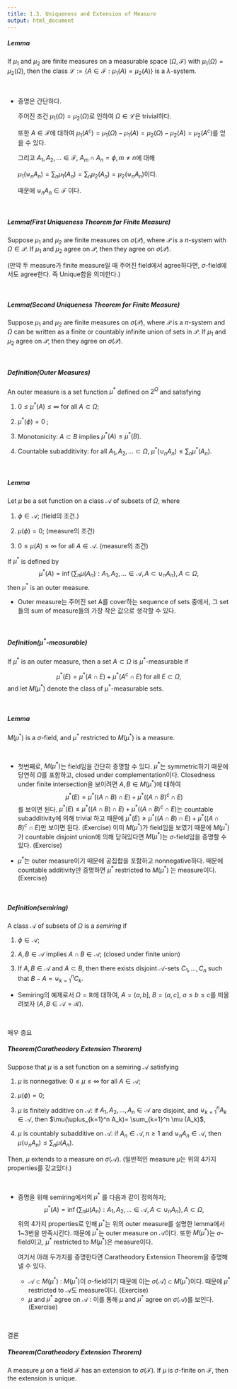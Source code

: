 ```yaml
---
title: 1.3. Uniqueness and Extension of Measure
output: html_document
---
```



##### Lemma
If $\mu_1$ and $\mu_2$ are finite measures on a measurable space $(\Omega, \mathcal{F})$ with $\mu_1(\Omega)=\mu_2(\Omega)$, then the class $\mathcal{L}:= \{A\in\mathcal{F}: \mu_1(A)=\mu_2(A)\}$ is a $\lambda$-system.

&nbsp;&nbsp;

* 증명은 간단하다. 

  주어진 조건 $\mu_1(\Omega)=\mu_2(\Omega)$로 인하여 $\Omega \in \mathcal{L}$은 trivial하다. 

  또한 $A\in \mathcal{F}$에 대하여 $\mu_1(A^c)=\mu_1(\Omega)-\mu_1(A)=\mu_2(\Omega)-\mu_2(A)=\mu_2(A^c)$를 얻을 수 있다. 

  그리고 $A_1,A_2,\ldots\in\mathcal{F}$, $A_m\cap A_n =\phi, m\ne n$에 대해

  $\mu_1(\uplus_nA_n)=\sum_n \mu_1(A_n)=\sum_n \mu_2(A_n)=\mu_2(\uplus_nA_n)$이다.

  때문에 $\uplus_nA_n \in \mathcal{F}$ 이다.

&nbsp;&nbsp;



##### Lemma(First Uniqueness Theorem for Finite Measure)
Suppose $\mu_1$ and $\mu_2$ are finite measures on $\sigma(\mathcal{P})$, where $\mathcal{P}$ is a $\pi$-system with $\Omega\in \mathcal{P}$. If $\mu_1$ and $\mu_2$ agree on $\mathcal{P}$, then they agree on $\sigma(\mathcal{P})$.

  (만약 두 measure가 finite measure일 때 주어진 field에서 agree하다면, $\sigma$-field에서도 agree한다. 즉 Unique함을 의미한다.)

&nbsp;&nbsp;


##### Lemma(Second Uniqueness Theorem for Finite Measure)
Suppose $\mu_1$ and $\mu_2$ are finite measures on $\sigma(\mathcal{P})$, where $\mathcal{P}$ is a $\pi$-system and $\Omega$ can be written as a finite or countably infinite union of sets in $\mathcal{P}$. If $\mu_1$ and $\mu_2$ agree on $\mathcal{P}$, then they agree on $\sigma(\mathcal{P})$.

&nbsp;&nbsp;


##### Definition(Outer Measures)
An outer measure is a set function $\mu^*$ defined on $2^\Omega$ and satisfying

1. $0\le \mu^*(A)\le \infty$ for all $A\subset\Omega$;

2. $\mu^*(\phi)=0$ ;

3. Monotonicity: $A\subset B$ implies $\mu^*(A)\le \mu^*(B)$.

3. Countable subadditivity: for all $A_1, A_2, \ldots \subset \Omega$, $\mu^*(\cup_n A_n)\le \sum_n \mu^*(A_n)$.


&nbsp;&nbsp;

##### Lemma

Let $\mu$ be a set function on a class $\mathcal{A}$ of subsets of $\Omega$, where

1. $\phi\in \mathcal{A}$;  (field의 조건.)

2. $\mu(\phi)=0$;  (measure의 조건)

3. $0 \le \mu(A) \le \infty$ for all $A\in \mathcal{A}$.   (measure의 조건)

If $\mu^*$ is defined by 
$$
\mu^*(A)=\inf\left\{ \sum_n \mu(A_n): A_1,A_2,\ldots\in \mathcal{A}, A\subset \cup_n A_n  \right\}, A\subset \Omega,
$$
then $\mu^*$ is an outer measure.


* Outer measure는 주어진 set A를 cover하는 sequence of sets 중에서, 그 set들의 sum of measure들의 가장 작은 값으로 생각할 수 있다.

&nbsp;&nbsp;



##### Definition($\mu^*$-measurable)
If $\mu^*$ is an outer measure, then a set $A\subset \Omega$ is $\mu^*$-measurable if

$$
\mu^*(E)= \mu^*(A\cap E)+ \mu^*(A^c \cap E) \mbox{ for all }E\subset \Omega,
$$
and let $M(\mu^*)$ denote the class of $\mu^*$-measurable sets.

&nbsp;&nbsp;


##### Lemma
$M(\mu^*)$ is a $\sigma$-field, and $\mu^*$ restricted to $M(\mu^*)$ is a measure.

&nbsp;&nbsp;

* 첫번째로, $M(\mu^*)$는 field임을 간단히 증명할 수 있다.
  $\mu^*$는 symmetric하기 때문에 당연히 $\Omega$를 포함하고, closed under complementation이다. 
  Closedness under finite intersection을 보이려면 $A, B\in M(\mu^*)$에 대하여
  $$
  \mu^*(E)=\mu^*((A\cap B ) \cap E)+ \mu^*((A\cap B )^c \cap E)
  $$
  를 보이면 된다.
  $\mu^*(E)\le \mu^*((A\cap B ) \cap E)+ \mu^*((A\cap B )^c \cap E)$는 countable subadditivity에 의해 trivial 하고 때문에 $\mu^*(E)\ge \mu^*((A\cap B ) \cap E)+ \mu^*((A\cap B )^c \cap E)$만 보이면 된다. (Exercise)
  이미 $M(\mu^*)$가 field임을 보였기 때문에 $M(\mu^*)$가 countable disjoint union에 의해 닫혀있다면 $M(\mu^*)$는 $\sigma$-field임을 증명할 수 있다. (Exercise)
  
* $\mu^*$는 outer measure이기 때문에 공집합을 포함하고 nonnegative하다. 때문에 countable additivity만 증명하면 $\mu^*$ restricted to $M(\mu^*)$ 는 measure이다.  (Exercise)


&nbsp;&nbsp;

  
##### Definition(semiring)
A class $\mathcal{A}$ of subsets of $\Omega$ is a *semiring* if 

1. $\phi\in \mathcal{A}$;

2. $A,B \in \mathcal{A}$ implies $A\cap B \in \mathcal{A}$; (closed under finite union)

3. If $A,B \in \mathcal{A}$ and  $A\subset B$, then there exists disjoint $\mathcal{A}$-sets $C_1,\ldots, C_n$ such that $B-A = \uplus_{k=1}^n C_k$.

* Semiring의 예제로서 $\Omega=\mathbb{R}$에 대하여,  $A=(a,b]$, $B=(a,c]$, $a\le b\le c$를 떠올려보자 ($A, B \in \mathcal{A}=\mathcal{R}$).

&nbsp;&nbsp;

매우 중요

##### Theorem(Caratheodory Extension Theorem)
Suppose that $\mu$ is a set function on a semiring $\mathcal{A}$ satisfying

1. $\mu$ is nonnegative: $0\le \mu\le \infty$ for all $A\in \mathcal{A}$;

2. $\mu(\phi)=0$;

3. $\mu$ is finitely additive on $\mathcal{A}$: if $A_1,A_2,\ldots,A_n\in \mathcal{A}$ are disjoint, and  $\uplus_{k=1}^n A_k\in \mathcal{A}$, then $\mu(\uplus_{k=1}^n A_k)= \sum_{k=1}^n \mu (A_k)$,
  
4. $\mu$ is countably subadditive on $\mathcal{A}$: if $A_n\in \mathcal{A}, n\ge 1$ and $\uplus_n A_n\in \mathcal{A}$, then $\mu(\cup_{n} A_n)\le \sum_n \mu (A_n)$.

Then, $\mu$ extends to a measure on $\sigma(\mathcal{A})$. (일반적인 measure $\mu$는 위의 4가지 properties를 갖고있다.)


&nbsp;&nbsp;

* 증명을 위해 semiring에서의 $\mu^*$ 를 다음과 같이 정의하자; 
$$
\mu^*(A)=\inf\left\{ \sum_n \mu(A_n): A_1,A_2,\ldots\in \mathcal{A}, A\subset \cup_n A_n  \right\}, A\subset \Omega,
$$
위의 4가지 properties로 인해 $\mu^*$는 위의 outer measure를 설명한 lemma에서 1~3번을 만족시킨다. 때문에 $\mu^*$는 outer measure on $\mathcal{A}$이다. 또한 $M(\mu^*)$는 $\sigma$-field이고, $\mu^*$ restricted to $M(\mu^*)$은 measure이다.

  여기서 아래 두가지를 증명한다면 Caratheodory Extension Theorem을 증명해낼 수 있다. 
 
   * $\mathcal{A}\subset M(\mu^*)$ : $M(\mu^*)$이 $\sigma$-field이기 때문에 이는 $\sigma(\mathcal{A})\subset M(\mu^*)$이다. 때문에 $\mu^*$ restricted to $\mathcal{A}$도 measure이다. (Exercise)
   * $\mu$ and $\mu^*$ agree on $\mathcal{A}$ : 이를 통해 $\mu$ and $\mu^*$ agree on $\sigma(\mathcal{A})$를 보인다.(Exercise)
   
&nbsp;&nbsp;

결론

##### Theorem(Caratheodory Extension Theorem)
A measure $\mu$ on a field $\mathcal{F}$ has an extension to $\sigma(\mathcal{F})$. If $\mu$ is $\sigma$-finite on $\mathcal{F}$, then the extension is unique.